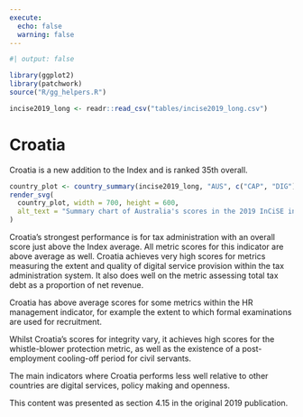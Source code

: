 ```yaml
---
execute:
  echo: false
  warning: false
---
```


<!-- DO NOT EDIT THIS FILE --->
<!-- AUTO GENERATED FROM r/generate_country_qmd.r --->

```r
#| output: false

library(ggplot2)
library(patchwork)
source("R/gg_helpers.R")

incise2019_long <- readr::read_csv("tables/incise2019_long.csv")

```

# Croatia {#sec-country-hrv .unnumbered}

:::{.lead}
Croatia is a new addition to the Index and is ranked 35th overall.
:::

```r
country_plot <- country_summary(incise2019_long, "AUS", c("CAP", "DIG"))
render_svg(
  country_plot, width = 700, height = 600,
  alt_text = "Summary chart of Australia's scores in the 2019 InCiSE index."
)
```

Croatia's strongest performance is for tax administration with an overall
score just above the Index average. All metric scores for this indicator are
above average as well. Croatia achieves very high scores for metrics measuring
the extent and quality of digital service provision within the tax
administration system. It also does well on the metric assessing total tax debt
as a proportion of net revenue.

Croatia has above average scores for some metrics within the HR management
indicator, for example the extent to which formal examinations are used for
recruitment.

Whilst Croatia's scores for integrity vary, it achieves high scores for the
whistle-blower protection metric, as well as the existence of a post-employment
cooling-off period for civil servants.

The main indicators where Croatia performs less well relative to other
countries are digital services, policy making and openness.

::: {.callout-note .crf title="Cross-referencing note" icon="false"}
This content was presented as section 4.15 in the original 2019 publication.
:::
